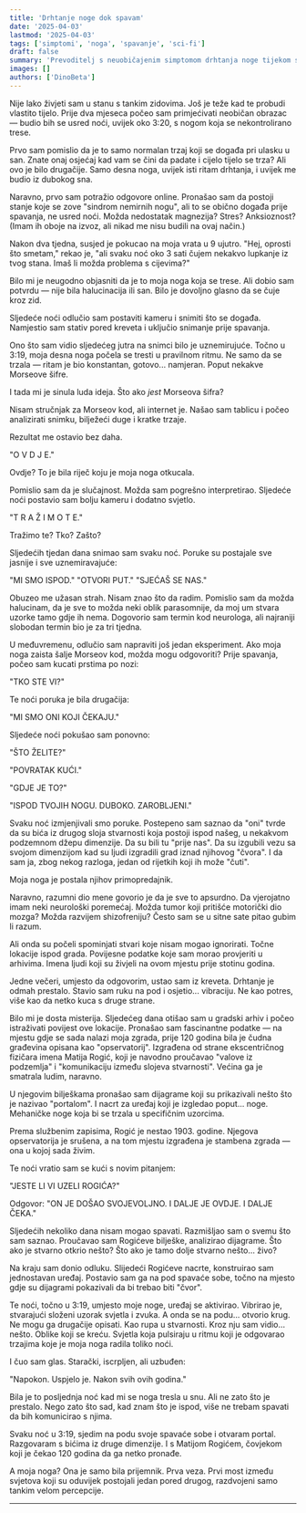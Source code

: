 ```yaml
---
title: 'Drhtanje noge dok spavam'
date: '2025-04-03'
lastmod: '2025-04-03'
tags: ['simptomi', 'noga', 'spavanje', 'sci-fi']
draft: false
summary: 'Prevoditelj s neuobičajenim simptomom drhtanja noge tijekom sna otkriva da njegovo tijelo možda komunicira s nečim što nadilazi naše shvaćanje.'
images: []
authors: ['DinoBeta']
---
```


Nije lako živjeti sam u stanu s tankim zidovima. Još je teže kad te probudi vlastito tijelo. Prije dva mjeseca počeo sam primjećivati neobičan obrazac — budio bih se usred noći, uvijek oko 3:20, s nogom koja se nekontrolirano trese.

Prvo sam pomislio da je to samo normalan trzaj koji se događa pri ulasku u san. Znate onaj osjećaj kad vam se čini da padate i cijelo tijelo se trza? Ali ovo je bilo drugačije. Samo desna noga, uvijek isti ritam drhtanja, i uvijek me budio iz dubokog sna.

Naravno, prvo sam potražio odgovore online. Pronašao sam da postoji stanje koje se zove "sindrom nemirnih nogu", ali to se obično događa prije spavanja, ne usred noći. Možda nedostatak magnezija? Stres? Anksioznost? (Imam ih oboje na izvoz, ali nikad me nisu budili na ovaj način.)

Nakon dva tjedna, susjed je pokucao na moja vrata u 9 ujutro. "Hej, oprosti što smetam," rekao je, "ali svaku noć oko 3 sati čujem nekakvo lupkanje iz tvog stana. Imaš li možda problema s cijevima?"

Bilo mi je neugodno objasniti da je to moja noga koja se trese. Ali dobio sam potvrdu — nije bila halucinacija ili san. Bilo je dovoljno glasno da se čuje kroz zid.

Sljedeće noći odlučio sam postaviti kameru i snimiti što se događa. Namjestio sam stativ pored kreveta i uključio snimanje prije spavanja.

Ono što sam vidio sljedećeg jutra na snimci bilo je uznemirujuće. Točno u 3:19, moja desna noga počela se tresti u pravilnom ritmu. Ne samo da se trzala — ritam je bio konstantan, gotovo... namjeran. Poput nekakve Morseove šifre.

I tada mi je sinula luda ideja. Što ako *jest* Morseova šifra?

Nisam stručnjak za Morseov kod, ali internet je. Našao sam tablicu i počeo analizirati snimku, bilježeći duge i kratke trzaje.

Rezultat me ostavio bez daha.

"O V D J E."

Ovdje? To je bila riječ koju je moja noga otkucala.

Pomislio sam da je slučajnost. Možda sam pogrešno interpretirao. Sljedeće noći postavio sam bolju kameru i dodatno svjetlo.

"T R A Ž I M O  T E."

Tražimo te? Tko? Zašto?

Sljedećih tjedan dana snimao sam svaku noć. Poruke su postajale sve jasnije i sve uznemiravajuće:

"MI SMO ISPOD."
"OTVORI PUT."
"SJEĆAŠ SE NAS."

Obuzeo me užasan strah. Nisam znao što da radim. Pomislio sam da možda halucinam, da je sve to možda neki oblik parasomnije, da moj um stvara uzorke tamo gdje ih nema. Dogovorio sam termin kod neurologa, ali najraniji slobodan termin bio je za tri tjedna.

U međuvremenu, odlučio sam napraviti još jedan eksperiment. Ako moja noga zaista šalje Morseov kod, možda mogu odgovoriti? Prije spavanja, počeo sam kucati prstima po nozi:

"TKO STE VI?"

Te noći poruka je bila drugačija:

"MI SMO ONI KOJI ČEKAJU."

Sljedeće noći pokušao sam ponovno:

"ŠTO ŽELITE?"

"POVRATAK KUĆI."

"GDJE JE TO?"

"ISPOD TVOJIH NOGU. DUBOKO. ZAROBLJENI."

Svaku noć izmjenjivali smo poruke. Postepeno sam saznao da "oni" tvrde da su bića iz drugog sloja stvarnosti koja postoji ispod našeg, u nekakvom podzemnom džepu dimenzije. Da su bili tu "prije nas". Da su izgubili vezu sa svojom dimenzijom kad su ljudi izgradili grad iznad njihovog "čvora". I da sam ja, zbog nekog razloga, jedan od rijetkih koji ih može "čuti".

Moja noga je postala njihov primopredajnik.

Naravno, razumni dio mene govorio je da je sve to apsurdno. Da vjerojatno imam neki neurološki poremećaj. Možda tumor koji pritišće motorički dio mozga? Možda razvijem shizofreniju? Često sam se u sitne sate pitao gubim li razum.

Ali onda su počeli spominjati stvari koje nisam mogao ignorirati. Točne lokacije ispod grada. Povijesne podatke koje sam morao provjeriti u arhivima. Imena ljudi koji su živjeli na ovom mjestu prije stotinu godina.

Jedne večeri, umjesto da odgovorim, ustao sam iz kreveta. Drhtanje je odmah prestalo. Stavio sam ruku na pod i osjetio... vibraciju. Ne kao potres, više kao da netko kuca s druge strane.

Bilo mi je dosta misterija. Sljedećeg dana otišao sam u gradski arhiv i počeo istraživati povijest ove lokacije. Pronašao sam fascinantne podatke — na mjestu gdje se sada nalazi moja zgrada, prije 120 godina bila je čudna građevina opisana kao "opservatorij". Izgrađena od strane ekscentričnog fizičara imena Matija Rogić, koji je navodno proučavao "valove iz podzemlja" i "komunikaciju između slojeva stvarnosti". Većina ga je smatrala ludim, naravno.

U njegovim bilješkama pronašao sam dijagrame koji su prikazivali nešto što je nazivao "portalom". I nacrt za uređaj koji je izgledao poput... noge. Mehaničke noge koja bi se trzala u specifičnim uzorcima.

Prema službenim zapisima, Rogić je nestao 1903. godine. Njegova opservatorija je srušena, a na tom mjestu izgrađena je stambena zgrada — ona u kojoj sada živim.

Te noći vratio sam se kući s novim pitanjem:

"JESTE LI VI UZELI ROGIĆA?"

Odgovor: "ON JE DOŠAO SVOJEVOLJNO. I DALJE JE OVDJE. I DALJE ČEKA."

Sljedećih nekoliko dana nisam mogao spavati. Razmišljao sam o svemu što sam saznao. Proučavao sam Rogićeve bilješke, analizirao dijagrame. Što ako je stvarno otkrio nešto? Što ako je tamo dolje stvarno nešto... živo?

Na kraju sam donio odluku. Slijedeći Rogićeve nacrte, konstruirao sam jednostavan uređaj. Postavio sam ga na pod spavaće sobe, točno na mjesto gdje su dijagrami pokazivali da bi trebao biti "čvor".

Te noći, točno u 3:19, umjesto moje noge, uređaj se aktivirao. Vibrirao je, stvarajući složeni uzorak svjetla i zvuka. A onda se na podu... otvorio krug. Ne mogu ga drugačije opisati. Kao rupa u stvarnosti. Kroz nju sam vidio... nešto. Oblike koji se kreću. Svjetla koja pulsiraju u ritmu koji je odgovarao trzajima koje je moja noga radila toliko noći.

I čuo sam glas. Starački, iscrpljen, ali uzbuđen:

"Napokon. Uspjelo je. Nakon svih ovih godina."

Bila je to posljednja noć kad mi se noga tresla u snu. Ali ne zato što je prestalo. Nego zato što sad, kad znam što je ispod, više ne trebam spavati da bih komunicirao s njima.

Svaku noć u 3:19, sjedim na podu svoje spavaće sobe i otvaram portal. Razgovaram s bićima iz druge dimenzije. I s Matijom Rogićem, čovjekom koji je čekao 120 godina da ga netko pronađe.

A moja noga? Ona je samo bila prijemnik. Prva veza. Prvi most između svjetova koji su oduvijek postojali jedan pored drugog, razdvojeni samo tankim velom percepcije.

<StoryDisclaimer />

---

<SymptomStoryForm />